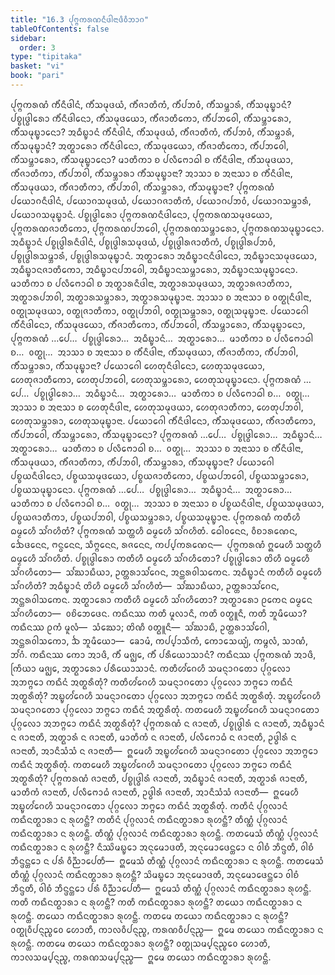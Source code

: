 ```yaml
---
title: "16.3 ᨸᩩᨻ᩠ᨻᨠᩁᨱᨶᩥᨴᩤᨶᩣᨴᩥᩅᩥᨽᩣᨣ"
tableOfContents: false
sidebar:
  order: 3
type: "tipitaka"
basket: "vi"
book: "pari"
---
```



<DynamicBreadcrumb />

<Division number="405" book="pari">

<Paragraph number="1889" book="pari">
ᨸᩩᨻ᩠ᨻᨠᩁᨱᩴ ᨠᩥᩴᨶᩥᨴᩤᨶᩴ, ᨠᩥᩴᩈᨾᩩᨴᨿᩴ, ᨠᩥᩴᨩᩣᨲᩥᨠᩴ, ᨠᩥᩴᨸᨽᩅᩴ, ᨠᩥᩴᩈᨾ᩠ᨽᩣᩁᩴ, ᨠᩥᩴᩈᨾᩩᨭ᩠ᨮᩣᨶᩴ? ᨸᨧ᩠ᨧᩩᨴ᩠ᨵᩤᩁᩮᩣ ᨠᩥᩴᨶᩥᨴᩤᨶᩮᩣ, ᨠᩥᩴᩈᨾᩩᨴᨿᩮᩣ, ᨠᩥᩴᨩᩣᨲᩥᨠᩮᩣ, ᨠᩥᩴᨸᨽᩅᩮᩤ, ᨠᩥᩴᩈᨾ᩠ᨽᩣᩁᩮᩣ, ᨠᩥᩴᩈᨾᩩᨭ᩠ᨮᩣᨶᩮᩣ? ᩋᨵᩥᨭ᩠ᨮᩣᨶᩴ ᨠᩥᩴᨶᩥᨴᩤᨶᩴ, ᨠᩥᩴᩈᨾᩩᨴᨿᩴ, ᨠᩥᩴᨩᩣᨲᩥᨠᩴ, ᨠᩥᩴᨸᨽᩅᩴ, ᨠᩥᩴᩈᨾ᩠ᨽᩣᩁᩴ, ᨠᩥᩴᩈᨾᩩᨭ᩠ᨮᩣᨶᩴ? ᩋᨲ᩠ᨳᩣᩁᩮᩣ ᨠᩥᩴᨶᩥᨴᩤᨶᩮᩣ, ᨠᩥᩴᩈᨾᩩᨴᨿᩮᩣ, ᨠᩥᩴᨩᩣᨲᩥᨠᩮᩣ, ᨠᩥᩴᨸᨽᩅᩮᩤ, ᨠᩥᩴᩈᨾ᩠ᨽᩣᩁᩮᩣ, ᨠᩥᩴᩈᨾᩩᨭ᩠ᨮᩣᨶᩮᩣ? ᨾᩣᨲᩥᨠᩣ ᨧ ᨸᩃᩥᨻᩮᩣᨵᩤ ᨧ ᨠᩥᩴᨶᩥᨴᩤᨶᩣ, ᨠᩥᩴᩈᨾᩩᨴᨿᩣ, ᨠᩥᩴᨩᩣᨲᩥᨠᩣ, ᨠᩥᩴᨸᨽᩅᩤ, ᨠᩥᩴᩈᨾ᩠ᨽᩣᩁᩣ ᨠᩥᩴᩈᨾᩩᨭ᩠ᨮᩣᨶᩣ? ᩋᩣᩈᩣ ᨧ ᩋᨶᩣᩈᩣ ᨧ ᨠᩥᩴᨶᩥᨴᩤᨶᩣ, ᨠᩥᩴᩈᨾᩩᨴᨿᩣ, ᨠᩥᩴᨩᩣᨲᩥᨠᩣ, ᨠᩥᩴᨸᨽᩅᩤ, ᨠᩥᩴᩈᨾ᩠ᨽᩣᩁᩣ, ᨠᩥᩴᩈᨾᩩᨭ᩠ᨮᩣᨶᩣ?
</Paragraph>

<Paragraph number="1890" book="pari">
ᨸᩩᨻ᩠ᨻᨠᩁᨱᩴ ᨸᨿᩮᩣᨣᨶᩥᨴᩤᨶᩴ, ᨸᨿᩮᩣᨣᩈᨾᩩᨴᨿᩴ, ᨸᨿᩮᩣᨣᨩᩣᨲᩥᨠᩴ, ᨸᨿᩮᩣᨣᨸᨽᩅᩴ, ᨸᨿᩮᩣᨣᩈᨾ᩠ᨽᩣᩁᩴ, ᨸᨿᩮᩣᨣᩈᨾᩩᨭ᩠ᨮᩣᨶᩴ. ᨸᨧ᩠ᨧᩩᨴ᩠ᨵᩤᩁᩮᩣ ᨸᩩᨻ᩠ᨻᨠᩁᨱᨶᩥᨴᩤᨶᩮᩣ, ᨸᩩᨻ᩠ᨻᨠᩁᨱᩈᨾᩩᨴᨿᩮᩣ, ᨸᩩᨻ᩠ᨻᨠᩁᨱᨩᩣᨲᩥᨠᩮᩣ, ᨸᩩᨻ᩠ᨻᨠᩁᨱᨸᨽᩅᩮᩤ, ᨸᩩᨻ᩠ᨻᨠᩁᨱᩈᨾ᩠ᨽᩣᩁᩮᩣ, ᨸᩩᨻ᩠ᨻᨠᩁᨱᩈᨾᩩᨭ᩠ᨮᩣᨶᩮᩣ. ᩋᨵᩥᨭ᩠ᨮᩣᨶᩴ ᨸᨧ᩠ᨧᩩᨴ᩠ᨵᩤᩁᨶᩥᨴᩤᨶᩴ, ᨸᨧ᩠ᨧᩩᨴ᩠ᨵᩤᩁᩈᨾᩩᨴᨿᩴ, ᨸᨧ᩠ᨧᩩᨴ᩠ᨵᩤᩁᨩᩣᨲᩥᨠᩴ, ᨸᨧ᩠ᨧᩩᨴ᩠ᨵᩤᩁᨸᨽᩅᩴ, ᨸᨧ᩠ᨧᩩᨴ᩠ᨵᩤᩁᩈᨾ᩠ᨽᩣᩁᩴ, ᨸᨧ᩠ᨧᩩᨴ᩠ᨵᩤᩁᩈᨾᩩᨭ᩠ᨮᩣᨶᩴ. ᩋᨲ᩠ᨳᩣᩁᩮᩣ ᩋᨵᩥᨭ᩠ᨮᩣᨶᨶᩥᨴᩤᨶᩮᩣ, ᩋᨵᩥᨭ᩠ᨮᩣᨶᩈᨾᩩᨴᨿᩮᩣ, ᩋᨵᩥᨭ᩠ᨮᩣᨶᨩᩣᨲᩥᨠᩮᩣ, ᩋᨵᩥᨭ᩠ᨮᩣᨶᨸᨽᩅᩮᩤ, ᩋᨵᩥᨭ᩠ᨮᩣᨶᩈᨾ᩠ᨽᩣᩁᩮᩣ, ᩋᨵᩥᨭ᩠ᨮᩣᨶᩈᨾᩩᨭ᩠ᨮᩣᨶᩮᩣ. ᨾᩣᨲᩥᨠᩣ ᨧ ᨸᩃᩥᨻᩮᩣᨵᩤ ᨧ ᩋᨲ᩠ᨳᩣᩁᨶᩥᨴᩤᨶᩣ, ᩋᨲ᩠ᨳᩣᩁᩈᨾᩩᨴᨿᩣ, ᩋᨲ᩠ᨳᩣᩁᨩᩣᨲᩥᨠᩣ, ᩋᨲ᩠ᨳᩣᩁᨸᨽᩅᩤ, ᩋᨲ᩠ᨳᩣᩁᩈᨾ᩠ᨽᩣᩁᩣ, ᩋᨲ᩠ᨳᩣᩁᩈᨾᩩᨭ᩠ᨮᩣᨶᩣ. ᩋᩣᩈᩣ ᨧ ᩋᨶᩣᩈᩣ ᨧ ᩅᨲ᩠ᨳᩩᨶᩥᨴᩤᨶᩣ, ᩅᨲ᩠ᨳᩩᩈᨾᩩᨴᨿᩣ, ᩅᨲ᩠ᨳᩩᨩᩣᨲᩥᨠᩣ, ᩅᨲ᩠ᨳᩩᨸᨽᩅᩤ, ᩅᨲ᩠ᨳᩩᩈᨾ᩠ᨽᩣᩁᩣ, ᩅᨲ᩠ᨳᩩᩈᨾᩩᨭ᩠ᨮᩣᨶᩣ.
</Paragraph>

</Division>
<Division number="406" book="pari">

<Paragraph number="1891" book="pari">
ᨸᨿᩮᩣᨣᩮᩤ ᨠᩥᩴᨶᩥᨴᩤᨶᩮᩣ, ᨠᩥᩴᩈᨾᩩᨴᨿᩮᩣ, ᨠᩥᩴᨩᩣᨲᩥᨠᩮᩣ, ᨠᩥᩴᨸᨽᩅᩮᩤ, ᨠᩥᩴᩈᨾ᩠ᨽᩣᩁᩮᩣ, ᨠᩥᩴᩈᨾᩩᨭ᩠ᨮᩣᨶᩮᩣ, ᨸᩩᨻ᩠ᨻᨠᩁᨱᩴ …ᨸᩮ…  ᨸᨧ᩠ᨧᩩᨴ᩠ᨵᩤᩁᩮᩣ…  ᩋᨵᩥᨭ᩠ᨮᩣᨶᩴ…  ᩋᨲ᩠ᨳᩣᩁᩮᩣ…  ᨾᩣᨲᩥᨠᩣ ᨧ ᨸᩃᩥᨻᩮᩣᨵᩤ ᨧ…  ᩅᨲ᩠ᨳᩩ…  ᩋᩣᩈᩣ ᨧ ᩋᨶᩣᩈᩣ ᨧ ᨠᩥᩴᨶᩥᨴᩤᨶᩣ, ᨠᩥᩴᩈᨾᩩᨴᨿᩣ, ᨠᩥᩴᨩᩣᨲᩥᨠᩣ, ᨠᩥᩴᨸᨽᩅᩤ, ᨠᩥᩴᩈᨾ᩠ᨽᩣᩁᩣ, ᨠᩥᩴᩈᨾᩩᨭ᩠ᨮᩣᨶᩣ?
</Paragraph>

<Paragraph number="1892" book="pari">
ᨸᨿᩮᩣᨣᩮᩤ ᩉᩮᨲᩩᨶᩥᨴᩤᨶᩮᩣ, ᩉᩮᨲᩩᩈᨾᩩᨴᨿᩮᩣ, ᩉᩮᨲᩩᨩᩣᨲᩥᨠᩮᩣ, ᩉᩮᨲᩩᨸᨽᩅᩮᩤ, ᩉᩮᨲᩩᩈᨾ᩠ᨽᩣᩁᩮᩣ, ᩉᩮᨲᩩᩈᨾᩩᨭ᩠ᨮᩣᨶᩮᩣ. ᨸᩩᨻ᩠ᨻᨠᩁᨱᩴ …ᨸᩮ…  ᨸᨧ᩠ᨧᩩᨴ᩠ᨵᩤᩁᩮᩣ…  ᩋᨵᩥᨭ᩠ᨮᩣᨶᩴ…  ᩋᨲ᩠ᨳᩣᩁᩮᩣ…  ᨾᩣᨲᩥᨠᩣ ᨧ ᨸᩃᩥᨻᩮᩣᨵᩤ ᨧ…  ᩅᨲ᩠ᨳᩩ…  ᩋᩣᩈᩣ ᨧ ᩋᨶᩣᩈᩣ ᨧ ᩉᩮᨲᩩᨶᩥᨴᩤᨶᩣ, ᩉᩮᨲᩩᩈᨾᩩᨴᨿᩣ, ᩉᩮᨲᩩᨩᩣᨲᩥᨠᩣ, ᩉᩮᨲᩩᨸᨽᩅᩤ, ᩉᩮᨲᩩᩈᨾ᩠ᨽᩣᩁᩣ, ᩉᩮᨲᩩᩈᨾᩩᨭ᩠ᨮᩣᨶᩣ.
</Paragraph>

</Division>
<Division number="407" book="pari">

<Paragraph number="1893" book="pari">
ᨸᨿᩮᩣᨣᩮᩤ ᨠᩥᩴᨶᩥᨴᩤᨶᩮᩣ, ᨠᩥᩴᩈᨾᩩᨴᨿᩮᩣ, ᨠᩥᩴᨩᩣᨲᩥᨠᩮᩣ, ᨠᩥᩴᨸᨽᩅᩮᩤ, ᨠᩥᩴᩈᨾ᩠ᨽᩣᩁᩮᩣ, ᨠᩥᩴᩈᨾᩩᨭ᩠ᨮᩣᨶᩮᩣ? ᨸᩩᨻ᩠ᨻᨠᩁᨱᩴ …ᨸᩮ…  ᨸᨧ᩠ᨧᩩᨴ᩠ᨵᩤᩁᩮᩣ…  ᩋᨵᩥᨭ᩠ᨮᩣᨶᩴ…  ᩋᨲ᩠ᨳᩣᩁᩮᩣ…  ᨾᩣᨲᩥᨠᩣ ᨧ ᨸᩃᩥᨻᩮᩣᨵᩤ ᨧ…  ᩅᨲ᩠ᨳᩩ…  ᩋᩣᩈᩣ ᨧ ᩋᨶᩣᩈᩣ ᨧ ᨠᩥᩴᨶᩥᨴᩤᨶᩣ, ᨠᩥᩴᩈᨾᩩᨴᨿᩣ, ᨠᩥᩴᨩᩣᨲᩥᨠᩣ, ᨠᩥᩴᨸᨽᩅᩤ, ᨠᩥᩴᩈᨾ᩠ᨽᩣᩁᩣ, ᨠᩥᩴᩈᨾᩩᨭ᩠ᨮᩣᨶᩣ?
</Paragraph>

<Paragraph number="1894" book="pari">
ᨸᨿᩮᩣᨣᩮᩤ ᨸᨧ᩠ᨧᨿᨶᩥᨴᩤᨶᩮᩣ, ᨸᨧ᩠ᨧᨿᩈᨾᩩᨴᨿᩮᩣ, ᨸᨧ᩠ᨧᨿᨩᩣᨲᩥᨠᩮᩣ, ᨸᨧ᩠ᨧᨿᨸᨽᩅᩮᩤ, ᨸᨧ᩠ᨧᨿᩈᨾ᩠ᨽᩣᩁᩮᩣ, ᨸᨧ᩠ᨧᨿᩈᨾᩩᨭ᩠ᨮᩣᨶᩮᩣ. ᨸᩩᨻ᩠ᨻᨠᩁᨱᩴ …ᨸᩮ…  ᨸᨧ᩠ᨧᩩᨴ᩠ᨵᩤᩁᩮᩣ…  ᩋᨵᩥᨭ᩠ᨮᩣᨶᩴ…  ᩋᨲ᩠ᨳᩣᩁᩮᩣ…  ᨾᩣᨲᩥᨠᩣ ᨧ ᨸᩃᩥᨻᩮᩣᨵᩤ ᨧ…  ᩅᨲ᩠ᨳᩩ…  ᩋᩣᩈᩣ ᨧ ᩋᨶᩣᩈᩣ ᨧ ᨸᨧ᩠ᨧᨿᨶᩥᨴᩤᨶᩣ, ᨸᨧ᩠ᨧᨿᩈᨾᩩᨴᨿᩣ, ᨸᨧ᩠ᨧᨿᨩᩣᨲᩥᨠᩣ, ᨸᨧ᩠ᨧᨿᨸᨽᩅᩤ, ᨸᨧ᩠ᨧᨿᩈᨾ᩠ᨽᩣᩁᩣ, ᨸᨧ᩠ᨧᨿᩈᨾᩩᨭ᩠ᨮᩣᨶᩣ.
</Paragraph>

</Division>
<Division number="408" book="pari">

<Paragraph number="1895" book="pari">
ᨸᩩᨻ᩠ᨻᨠᩁᨱᩴ ᨠᨲᩥᩉᩥ ᨵᨾ᩠ᨾᩮᩉᩥ ᩈᩘᨣᩉᩥᨲᩴ? ᨸᩩᨻ᩠ᨻᨠᩁᨱᩴ ᩈᨲ᩠ᨲᩉᩥ ᨵᨾ᩠ᨾᩮᩉᩥ ᩈᩘᨣᩉᩥᨲᩴ. ᨵᩮᩤᩅᨶᩮᨶ, ᩅᩥᨧᩣᩁᨱᩮᨶ, ᨨᩮᨴᨶᩮᨶ, ᨻᨶ᩠ᨵᨶᩮᨶ, ᩈᩥᨻ᩠ᨻᨶᩮᨶ, ᩁᨩᨶᩮᨶ, ᨠᨸ᩠ᨸᨠᩁᨱᩮᨶ—  ᨸᩩᨻ᩠ᨻᨠᩁᨱᩴ ᩍᨾᩮᩉᩥ ᩈᨲ᩠ᨲᩉᩥ ᨵᨾ᩠ᨾᩮᩉᩥ ᩈᩘᨣᩉᩥᨲᩴ.
</Paragraph>

<Paragraph number="1896" book="pari">
ᨸᨧ᩠ᨧᩩᨴ᩠ᨵᩤᩁᩮᩣ ᨠᨲᩥᩉᩥ ᨵᨾ᩠ᨾᩮᩉᩥ ᩈᩘᨣᩉᩥᨲᩮᩣ? ᨸᨧ᩠ᨧᩩᨴ᩠ᨵᩤᩁᩮᩣ ᨲᩦᩉᩥ ᨵᨾ᩠ᨾᩮᩉᩥ ᩈᩘᨣᩉᩥᨲᩮᩣ—  ᩈᩘᨥᩣᨭᩥᨿᩣ, ᩏᨲ᩠ᨲᩁᩣᩈᩘᨣᩮᨶ, ᩋᨶ᩠ᨲᩁᩅᩤᩈᨠᩮᨶ.
</Paragraph>

<Paragraph number="1897" book="pari">
ᩋᨵᩥᨭ᩠ᨮᩣᨶᩴ ᨠᨲᩥᩉᩥ ᨵᨾ᩠ᨾᩮᩉᩥ ᩈᩘᨣᩉᩥᨲᩴ? ᩋᨵᩥᨭ᩠ᨮᩣᨶᩴ ᨲᩦᩉᩥ ᨵᨾ᩠ᨾᩮᩉᩥ ᩈᩘᨣᩉᩥᨲᩴ—  ᩈᩘᨥᩣᨭᩥᨿᩣ, ᩏᨲ᩠ᨲᩁᩣᩈᩘᨣᩮᨶ, ᩋᨶ᩠ᨲᩁᩅᩤᩈᨠᩮᨶ.
</Paragraph>

<Paragraph number="1898" book="pari">
ᩋᨲ᩠ᨳᩣᩁᩮᩣ ᨠᨲᩥᩉᩥ ᨵᨾ᩠ᨾᩮᩉᩥ ᩈᩘᨣᩉᩥᨲᩮᩣ? ᩋᨲ᩠ᨳᩣᩁᩮᩣ ᩑᨠᩮᨶ ᨵᨾ᩠ᨾᩮᨶ ᩈᩘᨣᩉᩥᨲᩮᩣ—  ᩅᨧᩦᨽᩮᨴᩮᨶ.
</Paragraph>

<Paragraph number="1899" book="pari">
ᨠᨳᩥᨶᩔ ᨠᨲᩥ ᨾᩪᩃᩣᨶᩥ, ᨠᨲᩥ ᩅᨲ᩠ᨳᩪᨶᩥ, ᨠᨲᩥ ᨽᩪᨾᩥᨿᩮᩣ? ᨠᨳᩥᨶᩔ ᩑᨠᩴ ᨾᩪᩃᩴ—  ᩈᩴᨥᩮᩣ; ᨲᩦᨱᩥ ᩅᨲ᩠ᨳᩪᨶᩥ—  ᩈᩘᨥᩣᨭᩥ, ᩏᨲ᩠ᨲᩁᩣᩈᩘᨣᩮᩤ, ᩋᨶ᩠ᨲᩁᩅᩤᩈᨠᩮᩣ, ᨨ ᨽᩪᨾᩥᨿᩮᩣ—  ᨡᩮᩣᨾᩴ, ᨠᨸ᩠ᨸᩣᩈᩥᨠᩴ, ᨠᩮᩣᩈᩮᨿ᩠ᨿᩴ, ᨠᨾ᩠ᨻᩃᩴ, ᩈᩣᨱᩴ, ᨽᩘᨣᩴ.
</Paragraph>

<Paragraph number="1900" book="pari">
ᨠᨳᩥᨶᩔ ᨠᩮᩣ ᩋᩣᨴᩥ, ᨠᩥᩴ ᨾᨩ᩠ᨫᩮ, ᨠᩥᩴ ᨸᩁᩥᨿᩮᩣᩈᩣᨶᩴ? ᨠᨳᩥᨶᩔ ᨸᩩᨻ᩠ᨻᨠᩁᨱᩴ ᩋᩣᨴᩥ, ᨠᩕᩥᨿᩣ ᨾᨩ᩠ᨫᩮ, ᩋᨲ᩠ᨳᩣᩁᩮᩣ ᨸᩁᩥᨿᩮᩣᩈᩣᨶᩴ.
</Paragraph>

</Division>
<Division number="409" book="pari">

<Paragraph number="1901" book="pari">
ᨠᨲᩥᩉᩘᨣᩮᩉᩥ ᩈᨾᨶ᩠ᨶᩣᨣᨲᩮᩣ ᨸᩩᨣ᩠ᨣᩃᩮᩣ ᩋᨽᨻ᩠ᨻᩮᩣ ᨠᨳᩥᨶᩴ ᩋᨲ᩠ᨳᩁᩥᨲᩩᩴ? ᨠᨲᩥᩉᩘᨣᩮᩉᩥ ᩈᨾᨶ᩠ᨶᩣᨣᨲᩮᩣ ᨸᩩᨣ᩠ᨣᩃᩮᩣ ᨽᨻ᩠ᨻᩮᩣ ᨠᨳᩥᨶᩴ ᩋᨲ᩠ᨳᩁᩥᨲᩩᩴ? ᩋᨭ᩠ᨮᩉᩘᨣᩮᩉᩥ ᩈᨾᨶ᩠ᨶᩣᨣᨲᩮᩣ ᨸᩩᨣ᩠ᨣᩃᩮᩣ ᩋᨽᨻ᩠ᨻᩮᩣ ᨠᨳᩥᨶᩴ ᩋᨲ᩠ᨳᩁᩥᨲᩩᩴ. ᩋᨭ᩠ᨮᩉᩘᨣᩮᩉᩥ ᩈᨾᨶ᩠ᨶᩣᨣᨲᩮᩣ ᨸᩩᨣ᩠ᨣᩃᩮᩣ ᨽᨻ᩠ᨻᩮᩣ ᨠᨳᩥᨶᩴ ᩋᨲ᩠ᨳᩁᩥᨲᩩᩴ. ᨠᨲᨾᩮᩉᩥ ᩋᨭ᩠ᨮᩉᩘᨣᩮᩉᩥ ᩈᨾᨶ᩠ᨶᩣᨣᨲᩮᩣ ᨸᩩᨣ᩠ᨣᩃᩮᩣ ᩋᨽᨻ᩠ᨻᩮᩣ ᨠᨳᩥᨶᩴ ᩋᨲ᩠ᨳᩁᩥᨲᩩᩴ? ᨸᩩᨻ᩠ᨻᨠᩁᨱᩴ ᨶ ᨩᩣᨶᩣᨲᩥ, ᨸᨧ᩠ᨧᩩᨴ᩠ᨵᩤᩁᩴ ᨶ ᨩᩣᨶᩣᨲᩥ, ᩋᨵᩥᨭ᩠ᨮᩣᨶᩴ ᨶ ᨩᩣᨶᩣᨲᩥ, ᩋᨲ᩠ᨳᩣᩁᩴ ᨶ ᨩᩣᨶᩣᨲᩥ, ᨾᩣᨲᩥᨠᩴ ᨶ ᨩᩣᨶᩣᨲᩥ, ᨸᩃᩥᨻᩮᩣᨵᩴ ᨶ ᨩᩣᨶᩣᨲᩥ, ᩏᨴ᩠ᨵᩤᩁᩴ ᨶ ᨩᩣᨶᩣᨲᩥ, ᩋᩣᨶᩥᩈᩴᩈᩴ ᨶ ᨩᩣᨶᩣᨲᩥ—  ᩍᨾᩮᩉᩥ ᩋᨭ᩠ᨮᩉᩘᨣᩮᩉᩥ ᩈᨾᨶ᩠ᨶᩣᨣᨲᩮᩣ ᨸᩩᨣ᩠ᨣᩃᩮᩣ ᩋᨽᨻ᩠ᨻᩮᩣ ᨠᨳᩥᨶᩴ ᩋᨲ᩠ᨳᩁᩥᨲᩩᩴ. ᨠᨲᨾᩮᩉᩥ ᩋᨭ᩠ᨮᩉᩘᨣᩮᩉᩥ ᩈᨾᨶ᩠ᨶᩣᨣᨲᩮᩣ ᨸᩩᨣ᩠ᨣᩃᩮᩣ ᨽᨻ᩠ᨻᩮᩣ ᨠᨳᩥᨶᩴ ᩋᨲ᩠ᨳᩁᩥᨲᩩᩴ? ᨸᩩᨻ᩠ᨻᨠᩁᨱᩴ ᨩᩣᨶᩣᨲᩥ, ᨸᨧ᩠ᨧᩩᨴ᩠ᨵᩤᩁᩴ ᨩᩣᨶᩣᨲᩥ, ᩋᨵᩥᨭ᩠ᨮᩣᨶᩴ ᨩᩣᨶᩣᨲᩥ, ᩋᨲ᩠ᨳᩣᩁᩴ ᨩᩣᨶᩣᨲᩥ, ᨾᩣᨲᩥᨠᩴ ᨩᩣᨶᩣᨲᩥ, ᨸᩃᩥᨻᩮᩣᨵᩴ ᨩᩣᨶᩣᨲᩥ, ᩏᨴ᩠ᨵᩤᩁᩴ ᨩᩣᨶᩣᨲᩥ, ᩋᩣᨶᩥᩈᩴᩈᩴ ᨩᩣᨶᩣᨲᩥ—  ᩍᨾᩮᩉᩥ ᩋᨭ᩠ᨮᩉᩘᨣᩮᩉᩥ ᩈᨾᨶ᩠ᨶᩣᨣᨲᩮᩣ ᨸᩩᨣ᩠ᨣᩃᩮᩣ ᨽᨻ᩠ᨻᩮᩣ ᨠᨳᩥᨶᩴ ᩋᨲ᩠ᨳᩁᩥᨲᩩᩴ.
</Paragraph>

</Division>
<Division number="410" book="pari">

<Paragraph number="1902" book="pari">
ᨠᨲᩥᨶᩴ ᨸᩩᨣ᩠ᨣᩃᩣᨶᩴ ᨠᨳᩥᨶᨲ᩠ᨳᩣᩁᩣ ᨶ ᩁᩩᩉᨶ᩠ᨲᩥ? ᨠᨲᩥᨶᩴ ᨸᩩᨣ᩠ᨣᩃᩣᨶᩴ ᨠᨳᩥᨶᨲ᩠ᨳᩣᩁᩣ ᩁᩩᩉᨶ᩠ᨲᩥ? ᨲᩥᨱ᩠ᨱᩴ ᨸᩩᨣ᩠ᨣᩃᩣᨶᩴ ᨠᨳᩥᨶᨲ᩠ᨳᩣᩁᩣ ᨶ ᩁᩩᩉᨶ᩠ᨲᩥ. ᨲᩥᨱ᩠ᨱᩴ ᨸᩩᨣ᩠ᨣᩃᩣᨶᩴ ᨠᨳᩥᨶᨲ᩠ᨳᩣᩁᩣ ᩁᩩᩉᨶ᩠ᨲᩥ. ᨠᨲᨾᩮᩈᩴ ᨲᩥᨱ᩠ᨱᩴ ᨸᩩᨣ᩠ᨣᩃᩣᨶᩴ ᨠᨳᩥᨶᨲ᩠ᨳᩣᩁᩣ ᨶ ᩁᩩᩉᨶ᩠ᨲᩥ? ᨶᩥᩔᩦᨾᨭ᩠ᨮᩮᩣ ᩋᨶᩩᨾᩮᩣᨴᨲᩥ, ᩋᨶᩩᨾᩮᩣᨴᩮᨶ᩠ᨲᩮᩣ ᨶ ᩅᩤᨧᩴ ᨽᩥᨶ᩠ᨴᨲᩥ, ᩅᩤᨧᩴ ᨽᩥᨶ᩠ᨴᨶ᩠ᨲᩮᩣ ᨶ ᨸᩁᩴ ᩅᩥᨬ᩠ᨬᩣᨸᩮᨲᩥ—  ᩍᨾᩮᩈᩴ ᨲᩥᨱ᩠ᨱᩴ ᨸᩩᨣ᩠ᨣᩃᩣᨶᩴ ᨠᨳᩥᨶᨲ᩠ᨳᩣᩁᩣ ᨶ ᩁᩩᩉᨶ᩠ᨲᩥ. ᨠᨲᨾᩮᩈᩴ ᨲᩥᨱ᩠ᨱᩴ ᨸᩩᨣ᩠ᨣᩃᩣᨶᩴ ᨠᨳᩥᨶᨲ᩠ᨳᩣᩁᩣ ᩁᩩᩉᨶ᩠ᨲᩥ? ᩈᩦᨾᨭ᩠ᨮᩮᩣ ᩋᨶᩩᨾᩮᩣᨴᨲᩥ, ᩋᨶᩩᨾᩮᩣᨴᩮᨶ᩠ᨲᩮᩣ ᩅᩤᨧᩴ ᨽᩥᨶ᩠ᨴᨲᩥ, ᩅᩤᨧᩴ ᨽᩥᨶ᩠ᨴᨶ᩠ᨲᩮᩣ ᨸᩁᩴ ᩅᩥᨬ᩠ᨬᩣᨸᩮᨲᩥ—  ᩍᨾᩮᩈᩴ ᨲᩥᨱ᩠ᨱᩴ ᨸᩩᨣ᩠ᨣᩃᩣᨶᩴ ᨠᨳᩥᨶᨲ᩠ᨳᩣᩁᩣ ᩁᩩᩉᨶ᩠ᨲᩥ.
</Paragraph>

</Division>
<Division number="411" book="pari">

<Paragraph number="1903" book="pari">
ᨠᨲᩥ ᨠᨳᩥᨶᨲ᩠ᨳᩣᩁᩣ ᨶ ᩁᩩᩉᨶ᩠ᨲᩥ? ᨠᨲᩥ ᨠᨳᩥᨶᨲ᩠ᨳᩣᩁᩣ ᩁᩩᩉᨶ᩠ᨲᩥ? ᨲᨿᩮᩣ ᨠᨳᩥᨶᨲ᩠ᨳᩣᩁᩣ ᨶ ᩁᩩᩉᨶ᩠ᨲᩥ. ᨲᨿᩮᩣ ᨠᨳᩥᨶᨲ᩠ᨳᩣᩁᩣ ᩁᩩᩉᨶ᩠ᨲᩥ. ᨠᨲᨾᩮ ᨲᨿᩮᩣ ᨠᨳᩥᨶᨲ᩠ᨳᩣᩁᩣ ᨶ ᩁᩩᩉᨶ᩠ᨲᩥ? ᩅᨲ᩠ᨳᩩᩅᩥᨸᨶ᩠ᨶᨬ᩠ᨧᩮᩅ ᩉᩮᩣᨲᩥ, ᨠᩣᩃᩅᩥᨸᨶ᩠ᨶᨬ᩠ᨧ, ᨠᩁᨱᩅᩥᨸᨶ᩠ᨶᨬ᩠ᨧ—  ᩍᨾᩮ ᨲᨿᩮᩣ ᨠᨳᩥᨶᨲ᩠ᨳᩣᩁᩣ ᨶ ᩁᩩᩉᨶ᩠ᨲᩥ. ᨠᨲᨾᩮ ᨲᨿᩮᩣ ᨠᨳᩥᨶᨲ᩠ᨳᩣᩁᩣ ᩁᩩᩉᨶ᩠ᨲᩥ? ᩅᨲ᩠ᨳᩩᩈᨾ᩠ᨸᨶ᩠ᨶᨬ᩠ᨧᩮᩅ ᩉᩮᩣᨲᩥ, ᨠᩣᩃᩈᨾ᩠ᨸᨶ᩠ᨶᨬ᩠ᨧ, ᨠᩁᨱᩈᨾ᩠ᨸᨶ᩠ᨶᨬ᩠ᨧ—  ᩍᨾᩮ ᨲᨿᩮᩣ ᨠᨳᩥᨶᨲ᩠ᨳᩣᩁᩣ ᩁᩩᩉᨶ᩠ᨲᩥ.
</Paragraph>
</Division>